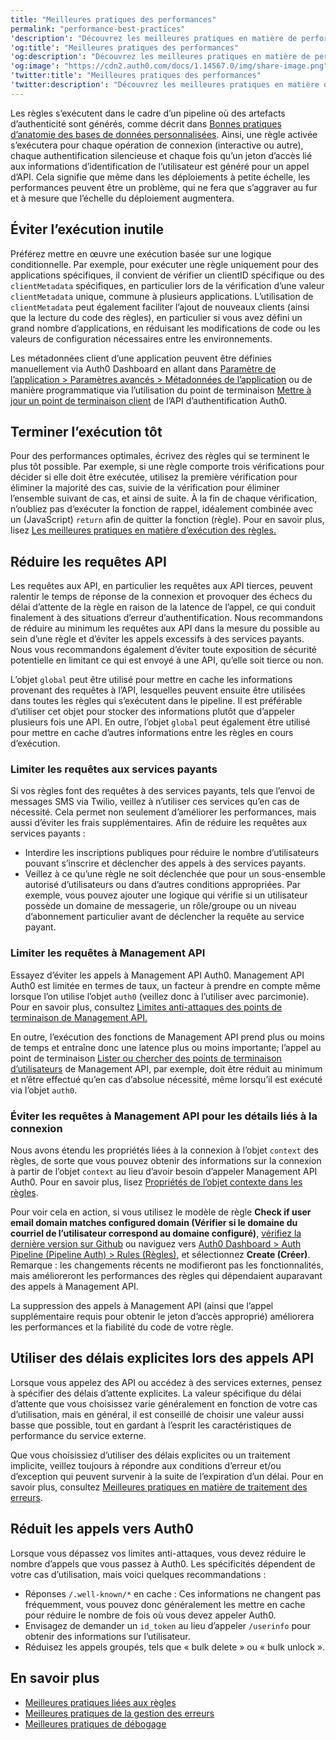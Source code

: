 ```yaml
---
title: "Meilleures pratiques des performances"
permalink: "performance-best-practices"
'description': "Découvrez les meilleures pratiques en matière de performance."
'og:title': "Meilleures pratiques des performances"
'og:description': "Découvrez les meilleures pratiques en matière de performance."
'og:image': "https://cdn2.auth0.com/docs/1.14567.0/img/share-image.png"
'twitter:title': "Meilleures pratiques des performances"
'twitter:description': "Découvrez les meilleures pratiques en matière de performance."
---
```


Les règles s’exécutent dans le cadre d’un pipeline où des artefacts d’authenticité sont générés, comme décrit dans [Bonnes pratiques d’anatomie des bases de données personnalisées](/docs/fr-ca/authenticate/database-connections/custom-db/custom-database-connections-scripts/anatomy). Ainsi, une règle activée s’exécutera pour chaque opération de connexion (interactive ou autre), chaque authentification silencieuse et chaque fois qu’un jeton d’accès lié aux informations d’identification de l’utilisateur est généré pour un appel d’API. Cela signifie que même dans les déploiements à petite échelle, les performances peuvent être un problème, qui ne fera que s’aggraver au fur et à mesure que l’échelle du déploiement augmentera.

## Éviter l’exécution inutile

Préférez mettre en œuvre une exécution basée sur une logique conditionnelle. Par exemple, pour exécuter une règle uniquement pour des applications spécifiques, il convient de vérifier un clientID spécifique ou des `clientMetadata` spécifiques, en particulier lors de la vérification d’une valeur `clientMetadata` unique, commune à plusieurs applications. L’utilisation de `clientMetadata` peut également faciliter l’ajout de nouveaux clients (ainsi que la lecture du code des règles), en particulier si vous avez défini un grand nombre d’applications, en réduisant les modifications de code ou les valeurs de configuration nécessaires entre les environnements.

Les métadonnées client d’une application peuvent être définies manuellement via <Tooltip href="/docs/fr-ca/glossary?term=auth0-dashboard" tip="Auth0 Dashboard
Principal produit d’Auth0 pour configurer vos services." cta="Voir le glossaire">Auth0 Dashboard</Tooltip> en allant dans [Paramètre de l’application > Paramètres avancés > Métadonnées de l’application](https://manage.auth0.com/#/applications/) ou de manière programmatique via l’utilisation du point de terminaison [Mettre à jour un point de terminaison client](https://auth0.com/docs//api/management/v2#!/Clients/patch_clients_by_id) de l’API d’authentification Auth0.

## Terminer l’exécution tôt

Pour des performances optimales, écrivez des règles qui se terminent le plus tôt possible. Par exemple, si une règle comporte trois vérifications pour décider si elle doit être exécutée, utilisez la première vérification pour éliminer la majorité des cas, suivie de la vérification pour éliminer l’ensemble suivant de cas, et ainsi de suite. À la fin de chaque vérification, n’oubliez pas d’exécuter la fonction de rappel, idéalement combinée avec un (JavaScript) `return` afin de quitter la fonction (règle). Pour en savoir plus, lisez [Les meilleures pratiques en matière d’exécution des règles.](/docs/fr-ca/rules-best-practices/rules-execution-best-practices)

## Réduire les requêtes API

Les requêtes aux API, en particulier les requêtes aux API tierces, peuvent ralentir le temps de réponse de la connexion et provoquer des échecs du délai d’attente de la règle en raison de la latence de l’appel, ce qui conduit finalement à des situations d’erreur d’authentification. Nous recommandons de réduire au minimum les requêtes aux API dans la mesure du possible au sein d’une règle et d’éviter les appels excessifs à des services payants. Nous vous recommandons également d’éviter toute exposition de sécurité potentielle en limitant ce qui est envoyé à une API, qu’elle soit tierce ou non.

L’objet `global` peut être utilisé pour mettre en cache les informations provenant des requêtes à l’API, lesquelles peuvent ensuite être utilisées dans toutes les règles qui s’exécutent dans le pipeline. Il est préférable d’utiliser cet objet pour stocker des informations plutôt que d’appeler plusieurs fois une API. En outre, l’objet `global` peut également être utilisé pour mettre en cache d’autres informations entre les règles en cours d’exécution.

### Limiter les requêtes aux services payants

Si vos règles font des requêtes à des services payants, tels que l’envoi de messages SMS via Twilio, veillez à n’utiliser ces services qu’en cas de nécessité. Cela permet non seulement d’améliorer les performances, mais aussi d’éviter les frais supplémentaires. Afin de réduire les requêtes aux services payants :

* Interdire les inscriptions publiques pour réduire le nombre d’utilisateurs pouvant s’inscrire et déclencher des appels à des services payants.
* Veillez à ce qu’une règle ne soit déclenchée que pour un sous-ensemble autorisé d’utilisateurs ou dans d’autres conditions appropriées. Par exemple, vous pouvez ajouter une logique qui vérifie si un utilisateur possède un domaine de messagerie, un rôle/groupe ou un niveau d’abonnement particulier avant de déclencher la requête au service payant.

### Limiter les requêtes à Management API

Essayez d’éviter les appels à <Tooltip href="/docs/fr-ca/glossary?term=management-api" tip="Management API
Un produit permettant aux clients d’effectuer des tâches administratives." cta="Voir le glossaire">Management API</Tooltip> Auth0. Management API Auth0 est limitée en termes de taux, un facteur à prendre en compte même lorsque l’on utilise l’objet `auth0` (veillez donc à l’utiliser avec parcimonie). Pour en savoir plus, consultez [Limites anti-attaques des points de terminaison de Management API.](/docs/fr-ca/troubleshoot/customer-support/operational-policies/rate-limit-policy/management-api-endpoint-rate-limits)

En outre, l’exécution des fonctions de Management API prend plus ou moins de temps et entraîne donc une latence plus ou moins importante; l’appel au point de terminaison [Lister ou chercher des points de terminaison d’utilisateurs](https://auth0.com/docs/api/management/v2#!/Users/get_users) de Management API, par exemple, doit être réduit au minimum et n’être effectué qu’en cas d’absolue nécessité, même lorsqu’il est exécuté via l’objet `auth0`.

### Éviter les requêtes à Management API pour les détails liés à la connexion

Nous avons étendu les propriétés liées à la connexion à l’objet `context` des règles, de sorte que vous pouvez obtenir des informations sur la connexion à partir de l’objet `context` au lieu d’avoir besoin d’appeler Management API Auth0. Pour en savoir plus, lisez [Propriétés de l’objet contexte dans les règles](/docs/fr-ca/customize/rules/context-object).

Pour voir cela en action, si vous utilisez le modèle de règle **Check if user email domain matches configured domain (Vérifier si le domaine du courriel de l’utilisateur correspond au domaine configuré)**, [vérifiez la dernière version sur Github](https://github.com/auth0/rules/blob/master/src/rules/check-domains-against-connection-aliases.js) ou naviguez vers [Auth0 Dashboard > Auth Pipeline (Pipeline Auth) > Rules (Règles)](https://manage.auth0.com/#/rules/new), et sélectionnez **Create (Créer)**. Remarque : les changements récents ne modifieront pas les fonctionnalités, mais amélioreront les performances des règles qui dépendaient auparavant des appels à Management API.

La suppression des appels à Management API (ainsi que l’appel supplémentaire requis pour obtenir le jeton d’accès approprié) améliorera les performances et la fiabilité du code de votre règle.

## Utiliser des délais explicites lors des appels API

Lorsque vous appelez des API ou accédez à des services externes, pensez à spécifier des délais d’attente explicites. La valeur spécifique du délai d’attente que vous choisissez varie généralement en fonction de votre cas d’utilisation, mais en général, il est conseillé de choisir une valeur aussi basse que possible, tout en gardant à l’esprit les caractéristiques de performance du service externe.

Que vous choisissiez d’utiliser des délais explicites ou un traitement implicite, veillez toujours à répondre aux conditions d’erreur et/ou d’exception qui peuvent survenir à la suite de l’expiration d’un délai. Pour en savoir plus, consultez [Meilleures pratiques en matière de traitement des erreurs](/docs/fr-ca/troubleshoot/error-handling-best-practices).

## Réduit les appels vers Auth0

Lorsque vous dépassez vos limites anti-attaques, vous devez réduire le nombre d’appels que vous passez à Auth0. Les spécificités dépendent de votre cas d’utilisation, mais voici quelques recommandations :

* Réponses `/.well-known/*` en cache : Ces informations ne changent pas fréquemment, vous pouvez donc généralement les mettre en cache pour réduire le nombre de fois où vous devez appeler Auth0.
* Envisagez de demander un `id_token` au lieu d’appeler `/userinfo` pour obtenir des informations sur l’utilisateur.
* Réduisez les appels groupés, tels que « bulk delete » ou « bulk unlock ».

## En savoir plus

* [Meilleures pratiques liées aux règles](/docs/fr-ca/rules-best-practices)
* [Meilleures pratiques de la gestion des erreurs](/docs/fr-ca/troubleshoot/error-handling-best-practices)
* [Meilleures pratiques de débogage](/docs/fr-ca/troubleshoot/debugging-best-practices)